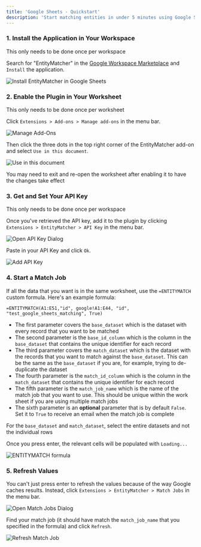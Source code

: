 ```yaml
---
title: 'Google Sheets - Quickstart'
description: 'Start matching entities in under 5 minutes using Google Sheets'
---
```


### 1. Install the Application in Your Workspace
<Info>This only needs to be done once per workspace</Info>

Search for "EntityMatcher" in the [Google Workspace Marketplace](https://workspace.google.com/marketplace/search/EntityMatcher) and `Install` the application.

<Frame caption="Install EntityMatcher in Google Sheets">
  <img src="/screenshots/gsheets/plugin_install.png" alt="Install EntityMatcher in Google Sheets" />
</Frame>

### 2. Enable the Plugin in Your Worksheet
<Info>This only needs to be done once per worksheet</Info>

Click `Extensions > Add-ons > Manage add-ons` in the menu bar.

<Frame caption="Manage Add-Ons">
  <img src="/screenshots/gsheets/extensions_manage_add_ons.png" alt="Manage Add-Ons" />
</Frame>

Then click the three dots in the top right corner of the EntityMatcher add-on and select `Use in this document`.

<Frame caption="Use in this document">
  <img src="/screenshots/gsheets/plugin_enabled.png" alt="Use in this document" />
</Frame>

<Warning>You may need to exit and re-open the worksheet after enabling it to have the changes take effect</Warning>

### 3. Get and Set Your API Key
<Info>This only needs to be done once per workspace</Info>

<Snippet file="api-key.mdx" />

Once you've retrieved the API key, add it to the plugin by clicking `Extensions > EntityMatcher > API Key` in the menu bar.

<Frame caption="Open API Key Dialog">
  <img src="/screenshots/gsheets/api_key_menu.png" alt="Open API Key Dialog" />
</Frame>

Paste in your API Key and click `Ok`.

<Frame caption="Add API Key">
  <img src="/screenshots/gsheets/api_key_dialog.png" alt="Add API Key" />
</Frame>

### 4. Start a Match Job

If all the data that you want is in the same worksheet, use the `=ENTITYMATCH` custom formula. Here's an example formula:

```
=ENTITYMATCH(A1:E51,"id", google!A1:E44, "id", "test_google_sheets_matching", True)
```

- The first parameter covers the `base_dataset` which is the dataset with every record that you want to be matched
- The second parameter is the `base_id_column` which is the column in the `base_dataset` that contains the unique identifier for each record
- The third parameter covers the `match_dataset` which is the dataset with the records that you want to match against the `base_dataset`. This can be the same as the `base_dataset` if you are, for example, trying to de-duplicate the dataset
- The fourth parameter is the `match_id_column` which is the column in the `match_dataset` that contains the unique identifier for each record
- The fifth parameter is the `match_job_name` which is the name of the match job that you want to use. This should be unique within the work sheet if you are using multiple match jobs
- The sixth parameter is an **optional** parameter that is by default `False`. Set it to `True` to receive an email when the match job is complete

<Warning>For the `base_dataset` and `match_dataset`, select the entire datasets and not the individual rows</Warning>

Once you press enter, the relevant cells will be populated with `Loading...`

<Frame caption="ENTITYMATCH formula">
  <img src="/screenshots/gsheets/entity_match_formula.png" alt="ENTITYMATCH formula" />
</Frame>

### 5. Refresh Values

You can't just press enter to refresh the values because of the way Google caches results. Instead, click `Extensions > EntityMatcher > Match Jobs` in the menu bar.

<Frame caption="Open Match Jobs Dialog">
  <img src="/screenshots/gsheets/match_menu.png" alt="Open Match Jobs Dialog" />
</Frame>

Find your match job (it should have match the `match_job_name` that you specified in the formula) and click `Refresh`.

<Frame caption="Refresh Match Job">
  <img src="/screenshots/gsheets/match_refresh_job.png" alt="Refresh Match Job" />
</Frame>